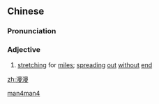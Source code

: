 ==Chinese==
{{zh-forms}}

===Pronunciation===
{{zh-pron
|m=mànmàn
|mn=bān-bān
|cat=a
}}

===Adjective===
{{zh-adj}}

# {{lb|zh|literary}} [[stretching]] for [[mile]]s; [[spreading]] [[out]] [[without]] [[end]]

[[Category:Mandarin literary terms|man4man4]]

[[zh:漫漫]]
